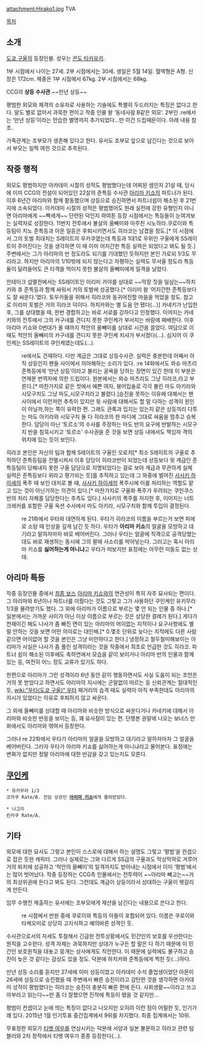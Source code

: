 attachment:Hirako1.jpg
TVA

{{{+1 平子 丈  (ひらこ  たけ) }}}

[[목차]]
== 소개 ==
[[도쿄 구울]]의 등장인물. 성우는 [[콘도 타카유키]]. 

1부 시점에서 나이는 27세. 2부 시점에서는 30세. 생일은 5월 14일. 혈액형은 A형. 신장은 172cm. 체중은 1부 시점에서 67kg. 2부 시점에서는 68kg.

CCG의 '''상등 수사관'''.~~만년 상등~~

평범한 외모와 체격의 소유자로 사용하는 기술에도 특별히 두드러지는 특징은 없다고 한다. 말도 별로 없어서 과묵한 편이고 작중 인물 왈 ‘동네사람 B같은 외모’. 2부인 :re에서는 ‘만년 상등’이라는 안습한 별명까지 추가되었다...만 이건 드립때문이다. 아래 내용 참조.

가족관계는 조부모가 생존해 있다고 한다. 유서도 조부모 앞으로 남긴다는 것으로 보아서 부모는 일찍 여읜 것으로 추측된다.

== 작중 행적 ==
외모도 평범하지만 아카데미 시절의 성적도 평범했다는데 어찌된 셈인지 21살 때, 당시에 이미 CCG의 전설이 되어있던 22살의 준특등 수사관 [[아리마 키쇼]]의 파트너가 된다. 이후 6년간 아리마와 함께 활동했으며 상등으로 승진하면서 파트너쉽이 해소된 후 21번지에 소속되었다. 아카데미 시절의 성적은 평범했어도 원래 실전에 강한 유형인지 아니면 아리마에게 ~~빡세게~~ 단련된 덕인지 하여튼 등장 시점에서는 특등들이 눈여겨보는 실력자로 성장한다. 11번지 전투에서 불살의 올빼미와 마주친 시노하라․쿠로이와 특등팀이 치노 준특등과 아몬 일등은 후퇴시키면서도 히라코는 남겼을 정도.[* 이 시점에서 그의 토벌 최대치는 S레이트의 우카쿠였는데 특등과 1대1로 우위인 구울에게 SS레이트이 주어진다는 것을 생각하면 이 때 이미 어지간한 특등 실력은 되었다고 봐도 될 듯.] 주변에서는 그가 아리마의 반 정도라도 되기를 기대했던 듯하지만 본인 가로되 1/3도 무리라고. 하지만 아리마의 1/10밖에 되지 않는다고 자평하는 실력도 무서울 정도라 특등 둘이 달려들어도 큰 타격을 먹이지 못한 불살의 올빼미에게 일격을 날렸다.

안테이크 섬멸전에서는 SS레이트인 이리미 카야를 상대로 ~~막장 짓을 일삼는~~하치카와 츄 준특등과 함께 싸워서 거의 토벌에 성공했다.[* 이리미 왈 ‘어지간한 준특등보다도 잘 싸운다.’였다. 토우카들을 위해서 히라코와 동귀어진할 마음을 먹었을 정도. 참고로 이리미 토벌은 거의 히라코 덕이다. 하치카와는 별 도움 안 됐다(...)] 카네키가 난입한 후, 그를 상대했을 때, 한번 경합하고는 바로 서로를 강하다고 인정했다. 이어지는 카네키와의 전투에서 그의 카구네를 견디지 못한 쿠인케가 부서지는 바람에 패배한다. 이후 아리마 키쇼와 0번대가 올 때까지 척안의 올빼미를 상대로 시간을 끌었다. 여담으로 이 때도 척안의 올빼미의 카구네를 견디지 못한 쿠인케 치샤가 부서졌다(...). 심지어 이 쿠인케는 SS레이트의 쿠인케였는데도(...).

:re에서도 건재하다. 다만 계급은 그대로 상등수사관. 실력은 충분한데 어째서 아직 상등인지 팬들 사이에서 의아해하는 소리가 있다. :re 14화에서도 와슈 마츠리 준특등에게 ‘만년 상등’이라고 불리는 굴욕을 당하는 장면이 있긴 한데 이 부분은 연재분 번역자에 의한 드립이다. 원본에서는 와슈 마츠리도 그냥 히라코,라고 부른다.[* 마찬가지로 같은 컷에서 예쁜 여자, 붕어입술로 각각 불린 마도 아키라와 시모구치도 그냥 마도,시모구치라고 불렸다.]승진을 못하는 이유에 대해서는 팬 사이에서 이런저런 추측이 있지만 윗 사람에 대해서도 할 말 다하는 성격이 원인이 아닐까,하는 쪽이 유력한 편. 그래도 관록과 입지는 있는지 같은 상등끼리 다투는 마도 아키라와 시모구치 둘 다 히라코의 한 마디에 그대로 싸움을 멈추고 승복한다. 담당이 아닌 ‘토르소’의 수사를 주장하는 마도 반의 요구에 반발하는 시모구치 반을 침묵시키고 ‘토르소’ 수사권을 준 것을 보면 상등 내에서도 책임자 격의 위치에 있는 듯이 보인다.

히라코 본인은 자신의 팀과 함께 S레이트의 구울인 오로치[* 최소 S레이트의 구울로 추적하던 준특등팀을 전멸시켜서 이후 담당이 히라코반이 되었는데 상등보다 윗 계급인 준특등팀이 당해내지 못한 구울 담당으로 지명되었다는 걸로 보아 계급과 무관하게 실제 실력은 준특등보다 위라고 평가되는 듯]를 추적하고 있는데 그 와중에 벌어진 [[사사키 하이세]]의 폭주 때 보인 대처로 볼 때, [[사사키 하이세]]의 폭주시에 이를 처리하는 역할도 맡고 있는 것이 아닌가하는 의견이 있다.[* 마찬가지로 구울화 폭주가 우려되는 쿠인쿠스 반의 처리 자체를 담당한다는 추측도 있다.] 사사키의 폭주를 저지한 후, 이어지는 너트 크래커를 포함한 구울 옥션 수사에서 마도 아키라, 시모구치와 함께 투입이 결정된다.

:re 21화에서 우타와 대면하게 된다. 우타가 히라코의 이름을 부르는거 보면 피에로 소탕 때 인상을 깊게 남긴 듯 하다. 우타가 '''아리마 키쇼'''의 얼굴을 모방하고 대기라고 말하자마자 바로 베어버린다. 그러나 우타는 얼굴에 직격으로 공격당했는데도 바로 재생하는 동시에 그의 팔에 사소리를 박아넣는다. 그러고는 혹시 아리마 키쇼를 '''싫어하는게 아니냐'''고 우타가 떠보지만 표정에는 아무런 미동도 없는 상태.

== 아리마 특등 ==
작중 등장인물 중에서 [[최종 보스]] [[아리마 키쇼]]와의 연관성이 특히 자주 묘사되는 편이다. 그 아리마와 6년이나 파트너를 이뤘다는 것도 그렇고 그가 사용하던 쿠인케인 유키무라 1/3을 물려받기도 했다. 그 외에 아리마가 이름으로 부르는 몇 안 되는 인물 중 하나.[* 일본에서는 가까운 사이가 아닌 이상 이름으로 부르는 것은 상당한 결례가 된다.] 게다가 천재이긴 해도 나사가 좀 빠진 면이 있는 아리마의 어이없는 지적이나 요구사항에도 별 말 안하는 것을 보면 어떤 의미로는 대인배.[* 0.몇초 단위로 늦다는 지적에도 다른 사람같으면 어이없어 할 것을 본인은 그냥 미안하다고 한다.] 냉정하고 철두철미해보이는 아리마가 사실은 나사가 좀 풀린 성격이라는 것을 작중에서 최초로 언급한 것도 히라코. 파트너 쉽이 해소된 이후에도 축하연에서 모습을 같이 보이거나 아리마 반의 인물과 함께 있는 등, 여전히 어느 정도 교류가 있기도 하다.

한편으로 아리마가 그런 성격이라 6년 동안 같이 행동하면서도 사실 도움이 되는 조언은 거의 못 받았다고 하면서도 아리마의 지시에는 군말없이 따르는 등 신뢰관계는 절대적인 듯, [[wiki:"우타(도쿄 구울)" 우타]] 패거리의 습격 때도 실력이 아직 부족한데도 아리마의 지시가 있었다는 이유로 후퇴하지 않고 싸운다.

그 외에 올빼미를 상대할 때 아리마와 비슷한 방식으로 싸운다거나 카네키에 대해서 아리마와 비슷한 반응을 보이는 등, 꽤 유사점이 있는 편. 단행본 권말에 나오는 보너스 만화에서도 아리마와 엮여서 등장한다.

그러나 re 22화에서 우타가 아리마의 얼굴을 모방하고 대기라고 말하자마자 그 얼굴을 베어버린다. 그러자 우타가 아리마 키쇼를 싫어하는게 아니냐라고 물어본다. 표정에는 변화가 없지만 정말 아리마에 대한 반감을 갖고 있는지도 모른다. 

== [[쿠인케]] ==
 * 유키무라 1/3
 코카쿠 Rate/B. 전임 상관인 '''[[아리마 키쇼]]'''에게 물려받았다.

 * 나고미
 린카쿠 Rate/A.

== 기타 ==
외모에 대한 묘사도 그렇고 본인이 스스로에 대해서 하는 설명도 그렇고 ‘평범’을 컨셉으로 잡은 듯한 캐릭터. 그러나 실제로는 그와 다르게 SS급의 구울과도 막상막하로 겨루어 거의 퇴치에 성공하고 ‘척안의 올빼미’의 일격까지도 받아내는 시점에서 이미 ‘평범’에서는 많이 벗어났다. 작중 등장하는 CCG측 인물에서는 전투력이 ~~아리마 빼고는~~거의 최상위권에 든다고 봐도 된다. 그런데도 계급이 상등이라서 상대하는 구울이 헷갈리게 만든다.

임무 수행전 제출하는 유서에는 조부모에게 재산을 남긴다는 내용으로 쓴다고 한다. 

:re 시점에서 반원 중에 쿠로이와 특등의 아들이 포함되어 있다. 이름은 쿠로이와 타케오미로 상당히 고지식하고 예의바른 성격인 듯.

수사관으로서의 자세도 투철해서 긴급한 전투상황에서도 민간인의 보호를 우선한다는 원칙을 고수한다. 성격 자체는 과묵하지만 상대가 누구든 할 말은 다 하기 때문에 이 민간인 보호원칙을 대놓고 뭉개는 상사에게도 직언한다. 이 때문에 실력에도 불구하고 승진이 늦은 것 같다는 감상도 있을 정도. 덕분에 하치카와 준특등에게 찍힌 듯(...)하다.

만년 상등 소리를 듣지만 27세에 이미 상등이었고 아카데미 수석 졸업생이었던 아몬이 26세에 상등으로 승진했을 때 주변에서 빠른 승진이라고 감탄한 것을 생각하면 아카데미 성적이 평범했다는 히라코는 승진이 충분히 빠른 편에 든다. 사회생활~~이라고 쓰고 아부라고 읽는다~~만 좀 더 잘했으면 진작에 특등이 됐을 것 같지만...

평범이 컨셉이고 눈에 띄는 특징이 없다고 나오지만 오히려 이런 점이 어필한 듯, 인기가 꽤 있다. 2015년 1월 인기투표 중간집계에서 9위를 차지했다. 최종 집계에서는 10위.

무표정한 외모가 [[티벳 여우]]를 연상시키는 덕분에 서양과 일본 불문하고 히라코 관련 텀블러와 2차 창작에서 티벳 여우가 종종 등장한다(...). 

